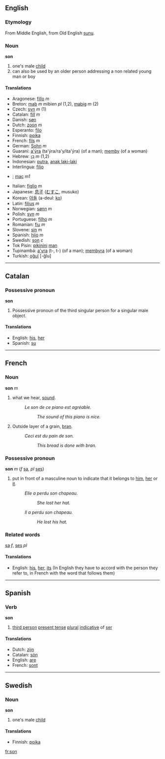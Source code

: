 ==English==
===Etymology===
From Middle English, from Old English [[sunu]].
=== Noun===
'''son'''

#one's male [[child]]
#can also be used by an older person addressing a non related young man or boy

====Translations====
*Aragonese: [[fillo]] ''m''
*Breton: [[mab]] ''m'' mibien ''pl'' (1,2), [[mabig]] ''m'' (2)
*Czech: [[syn]] ''m'' (1)
*Catalan: [[fill]] ''m''
*Danish: [[søn]]
*Dutch: [[zoon]] ''m''
*Esperanto: [[filo]]
*Finnish: [[poika]]
*French: [[fils]] ''m''
*German: [[Sohn]] ''m''
*Guaraní: [[a'ýra]] (ta'ýra/ra'y/ita'ýra) (of a man); [[memby]] (of a woman)
*Hebrew: [[בֵּן]] ''m'' (1,2)
*Indonesian: [[putra]], [[anak laki-laki]]
*Interlingua: [[filio]]
*{{ga}}; [[mac]] ''m1''
*Italian: [[figlio]] ''m''
*Japanese: [[息子]] ([[むすこ]], musuko)
*Korean: [[아들]] (a-deul: [[:ko:아들|ko]])
*Latin: [[filius]] ''m''
*Norwegian: [[sønn]] ''m''
*Polish: [[syn]] ''m''
*Portuguese: [[filho]] ''m''
*Romanian: [[fiu]] ''m''
*Slovene: [[sin]] ''m''
*Spanish: [[hijo]] ''m''
*Swedish: [[son]] ''c''
*Tok Pisin: [[pikinini]] [[man]]
*Tupinambá: [[a'yra]] (t-, t-) (of a man); [[membyra]] (of a woman)
*Turkish: [[oğul]] [-ğlu]

----

==Catalan==
===Possessive pronoun===
'''son'''

#Possessive pronoun of the third singular person for a singular male object.

====Translations====
*English: [[his]], [[her]]
*Spanish: [[su]]

----

==French==
=== Noun ===
'''son''' ''m''

#what we hear, [[sound]].
#:''Le son de ce piano est agréable.''
#::''The sound of this piano is nice.''
#Outside layer of a grain, [[bran]].
#:''Ceci est du pain de son.''
#::''This bread is done with bran.''

=== Possessive pronoun ===
'''son''' ''m'' (''f'' [[sa]], ''pl'' [[ses]])

# put in front of a masculine noun to indicate that it belongs to [[him]], [[her]] or [[it]].
#:''Elle a perdu son chapeau.''
#::''She lost her hat.''
#:''Il a perdu son chapeau.''
#::''He lost his hat.''

===Related words===
[[sa]] ''f'', 
[[ses]] ''pl''

====Translations====
*English: [[his]], [[her]], [[its]] (In English they have to accord with the person they refer to, in French with the word that follows them)

----
==Spanish==
===Verb===
'''son'''

#[[third person]] [[present tense]] [[plural]] [[indicative]] of [[ser]]

====Translations====
*Dutch: [[zijn]]
*Catalan: [[són]]
*English: [[are]]
*French: [[sont]]

----

==Swedish==

=== Noun===
'''son'''

#one's male [[child]]

====Translations====

*Finnish: [[poika]]
[[fr:son]]